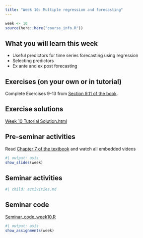```yaml
---
title: "Week 10: Multiple regression and forecasting"
---
```


```r
week <- 10
source(here::here("course_info.R"))
```

## What you will learn this week

* Useful predictors for time series forecasting using regression
* Selecting predictors
* Ex ante and ex post forecasting

## Exercises (on your own or in tutorial)

Complete Exercises 9-13 from [Section 9.11 of the book](https://otexts.com/fpp3/arima-exercises.html).

## Exercise solutions

::: {.callout appearance="minimal"}
<i class="bi bi-download"></i> [Week 10 Tutorial Solution.html](Week10.html){download="Week 10 Tutorial Solution.html"}
:::


## Pre-seminar activities

Read [Chapter 7 of the textbook](https://otexts.com/fpp3/regression.html) and watch all embedded videos


```r
#| output: asis
show_slides(week)
```

## Seminar activities

```r
#| child: activities.md
```


## Seminar code

::: {.callout appearance="minimal"}
<i class="bi bi-download"></i> [Seminar_code_week10.R](Seminar_code_week10.R){download="Seminar_code_week10.R"}
:::



```r
#| output: asis
show_assignments(week)
```
